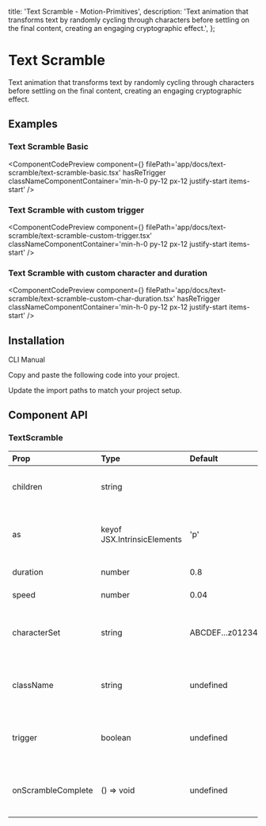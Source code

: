   title: 'Text Scramble - Motion-Primitives',
  description:
    'Text animation that transforms text by randomly cycling through characters before settling on the final content, creating an engaging cryptographic effect.',
};


# Text Scramble

Text animation that transforms text by randomly cycling through characters before settling on the final content, creating an engaging cryptographic effect.

## Examples

### Text Scramble Basic

<ComponentCodePreview
  component={<TextScrambleBasic />}
  filePath='app/docs/text-scramble/text-scramble-basic.tsx'
  hasReTrigger
  classNameComponentContainer='min-h-0 py-12 px-12 justify-start items-start'
/>

### Text Scramble with custom trigger

<ComponentCodePreview
  component={<TextScrambleCustomTrigger />}
  filePath='app/docs/text-scramble/text-scramble-custom-trigger.tsx'
  classNameComponentContainer='min-h-0 py-12 px-12 justify-start items-start'
/>

### Text Scramble with custom character and duration

<ComponentCodePreview
  component={<TextScrambleCustomCharacterDuration />}
  filePath='app/docs/text-scramble/text-scramble-custom-char-duration.tsx'
  hasReTrigger
  classNameComponentContainer='min-h-0 py-12 px-12 justify-start items-start'
/>

## Installation

<Tabs defaultValue="cli">

<TabsList>
  <TabsTrigger value='cli'>CLI</TabsTrigger>
  <TabsTrigger value='manual'>Manual</TabsTrigger>
</TabsList>

<TabsContent value="cli">

<InstallationCli value='text-scramble' />

</TabsContent>

<TabsContent value="manual">

<Steps>

<Step>Copy and paste the following code into your project.</Step>

<CodeBlock filePath='components/core/text-scramble.tsx' />

<Step>Update the import paths to match your project setup.</Step>

</Steps>

</TabsContent>

</Tabs>

## Component API

### TextScramble

| Prop               | Type                        | Default              | Description                                         |
| :----------------- | :-------------------------- | :------------------- | :-------------------------------------------------- |
| children           | string                      |                      | The text content to be animated.                    |
| as                 | keyof JSX.IntrinsicElements | 'p'                  | The HTML tag to render, defaults to paragraph.      |
| duration           | number                      | 0.8                  | Duration of the effect.                             |
| speed              | number                      | 0.04                 | Speed of the effect.                                |
| characterSet       | string                      | ABCDEF...z0123456789 | Set of characters for the scramble effect           |
| className          | string                      | undefined            | Optional CSS class for styling the component.       |
| trigger            | boolean                     | undefined            | Controls whether the animation should be triggered. |
| onScrambleComplete | () => void                  | undefined            | Callback function when the animation completes.     |
